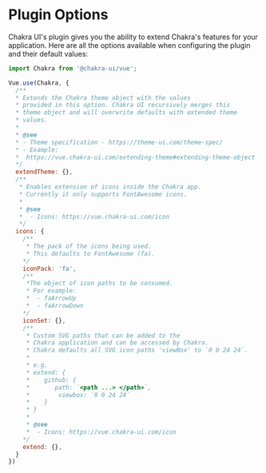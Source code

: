 
<SEO
  title="Chakra Plugin Options"
  description="How to extend the capabilities of Chakra UI with the plugin"
/>

# Plugin Options

Chakra UI's plugin gives you the ability to extend Chakra's features for your application.
Here are all the options available when configuring the plugin and their default values:

<carbon-ad />

```js
import Chakra from '@chakra-ui/vue';

Vue.use(Chakra, {
  /**
  * Extends the Chakra theme object with the values
  * provided in this option. Chakra UI recursively merges this
  * theme object and will overwrite defaults with extended theme
  * values.
  * 
  * @see
  * - Theme specification - https://theme-ui.com/theme-spec/
  * - Example:
  *  https://vue.chakra-ui.com/extending-theme#extending-theme-object
  */
  extendTheme: {},
  /**
   * Enables extension of icons inside the Chakra app.
   * Currently it only supports FontAwesome icons.
   * 
   * @see
   *  - Icons: https://vue.chakra-ui.com/icon
   */
  icons: {
    /**
     * The pack of the icons being used.
     * This defaults to FontAwesome (fa).
    */
    iconPack: 'fa',
    /**
     *The object of icon paths to be consumed.
     * For example:
     *  - faArrowUp
     *  - faArrowDown 
    */
    iconSet: {},
    /**
     * Custom SVG paths that can be added to the
     * Chakra application and can be accessed by Chakra.
     * Chakra defaults all SVG icon paths 'viewBox' to `0 0 24 24`.
     * 
     * e.g.
     * extend: {
     *    github: {
     *       path: `<path ...> </path>`,
     *        viewbox: `0 0 24 24` 
     *    }
     * }
     * 
     * @see
     *  - Icons: https://vue.chakra-ui.com/icon
    */
    extend: {},
  }
})

```